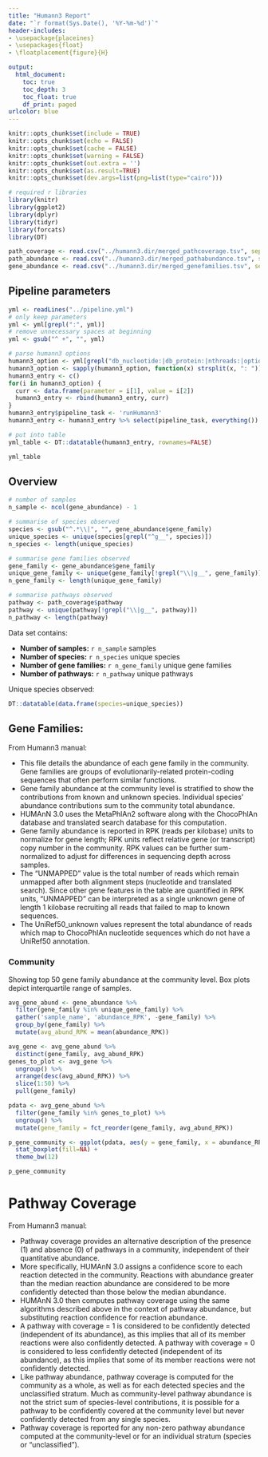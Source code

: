 ```yaml
---
title: "Humann3 Report"
date: "`r format(Sys.Date(), '%Y-%m-%d')`"
header-includes:
- \usepackage{placeines}
- \usepackages{float}
- \floatplacement{figure}{H}

output:
  html_document:
    toc: true
    toc_depth: 3
    toc_float: true
    df_print: paged
urlcolor: blue
---
```


```r
knitr::opts_chunk$set(include = TRUE)
knitr::opts_chunk$set(echo = FALSE)
knitr::opts_chunk$set(cache = FALSE)
knitr::opts_chunk$set(warning = FALSE)
knitr::opts_chunk$set(out.extra = '')
knitr::opts_chunk$set(as.result=TRUE)
knitr::opts_chunk$set(dev.args=list(png=list(type="cairo")))

# required r libraries
library(knitr)
library(ggplot2)
library(dplyr)
library(tidyr)
library(forcats)
library(DT)

```

```r
path_coverage <- read.csv("../humann3.dir/merged_pathcoverage.tsv", sep="\t")
path_abundance <- read.csv("../humann3.dir/merged_pathabundance.tsv", sep="\t")
gene_abundance <- read.csv("../humann3.dir/merged_genefamilies.tsv", sep="\t")
```

## Pipeline parameters

```r
yml <- readLines("../pipeline.yml")
# only keep parameters
yml <- yml[grepl(":", yml)]
# remove unnecessary spaces at beginning
yml <- gsub("^ +", "", yml)

# parse humann3 options
humann3_option <- yml[grepl("db_nucleotide:|db_protein:|nthreads:|options:", yml)]
humann3_option <- sapply(humann3_option, function(x) strsplit(x, ": "))
humann3_entry <- c()
for(i in humann3_option) {
  curr <- data.frame(parameter = i[1], value = i[2])
  humann3_entry <- rbind(humann3_entry, curr)
}
humann3_entry$pipeline_task <- 'runHumann3'
humann3_entry <- humann3_entry %>% select(pipeline_task, everything())

# put into table
yml_table <- DT::datatable(humann3_entry, rownames=FALSE)
```

```r
yml_table
```

## Overview
```r
# number of samples
n_sample <- ncol(gene_abundance) - 1

# summarise of species observed
species <- gsub("^.*\\|", "", gene_abundance$gene_family)
unique_species <- unique(species[grepl("^g__", species)])
n_species <- length(unique_species)

# summarise gene families observed
gene_family <- gene_abundance$gene_family
unique_gene_family <- unique(gene_family[!grepl("\\|g__", gene_family)])
n_gene_family <- length(unique_gene_family)

# summarise pathways observed
pathway <- path_coverage$pathway
pathway <- unique(pathway[!grepl("\\|g__", pathway)])
n_pathway <- length(pathway)
```

Data set contains: 

* **Number of samples:** `r n_sample` samples
* **Number of species:** `r n_species` unique species
* **Number of gene families:** `r n_gene_family` unique gene families
* **Number of pathways:** `r n_pathway` unique pathways

Unique species observed:
```r
DT::datatable(data.frame(species=unique_species))
```

## Gene Families: 
From Humann3 manual:

* This file details the abundance of each gene family in the community. Gene families are groups of evolutionarily-related protein-coding sequences that often perform similar functions.
* Gene family abundance at the community level is stratified to show the contributions from known and unknown species. Individual species' abundance contributions sum to the community total abundance.
* HUMAnN 3.0 uses the MetaPhlAn2 software along with the ChocoPhlAn database and translated search database for this computation.
* Gene family abundance is reported in RPK (reads per kilobase) units to normalize for gene length; RPK units reflect relative gene (or transcript) copy number in the community. RPK values can be further sum-normalized to adjust for differences in sequencing depth across samples.
* The "UNMAPPED" value is the total number of reads which remain unmapped after both alignment steps (nucleotide and translated search). Since other gene features in the table are quantified in RPK units, "UNMAPPED" can be interpreted as a single unknown gene of length 1 kilobase recruiting all reads that failed to map to known sequences.
* The UniRef50_unknown values represent the total abundance of reads which map to ChocoPhlAn nucleotide sequences which do not have a UniRef50 annotation.

### Community
Showing top 50 gene family abundance at the community level. Box plots depict interquartile range of samples. 

```r
avg_gene_abund <- gene_abundance %>%
  filter(gene_family %in% unique_gene_family) %>%
  gather('sample_name', 'abundance_RPK', -gene_family) %>%
  group_by(gene_family) %>%
  mutate(avg_abund_RPK = mean(abundance_RPK)) 

avg_gene <- avg_gene_abund %>% 
  distinct(gene_family, avg_abund_RPK)
genes_to_plot <- avg_gene %>%
  ungroup() %>%
  arrange(desc(avg_abund_RPK)) %>%
  slice(1:50) %>%
  pull(gene_family)

pdata <- avg_gene_abund %>% 
  filter(gene_family %in% genes_to_plot) %>%
  ungroup() %>%
  mutate(gene_family = fct_reorder(gene_family, avg_abund_RPK))

p_gene_community <- ggplot(pdata, aes(y = gene_family, x = abundance_RPK)) +
  stat_boxplot(fill=NA) +
  theme_bw(12)
```

```r
p_gene_community
```

# Pathway Coverage
From Humann3 manual:

* Pathway coverage provides an alternative description of the presence (1) and absence (0) of pathways in a community, independent of their quantitative abundance.
* More specifically, HUMAnN 3.0 assigns a confidence score to each reaction detected in the community. Reactions with abundance greater than the median reaction abundance are considered to be more confidently detected than those below the median abundance.
* HUMAnN 3.0 then computes pathway coverage using the same algorithms described above in the context of pathway abundance, but substituting reaction confidence for reaction abundance.
* A pathway with coverage = 1 is considered to be confidently detected (independent of its abundance), as this implies that all of its member reactions were also confidently detected. A pathway with coverage = 0 is considered to less confidently detected (independent of its abundance), as this implies that some of its member reactions were not confidently detected.
* Like pathway abundance, pathway coverage is computed for the community as a whole, as well as for each detected species and the unclassified stratum.
Much as community-level pathway abundance is not the strict sum of species-level contributions, it is possible for a pathway to be confidently covered at the community level but never confidently detected from any single species.
* Pathway coverage is reported for any non-zero pathway abundance computed at the community-level or for an individual stratum (species or "unclassified").
